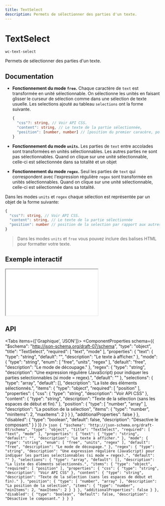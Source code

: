 ```yaml
---
title: TextSelect
description: Permets de sélectionner des parties d'un texte.
---
```



# TextSelect

`wc-text-select`

Permets de sélectionner des parties d'un texte.

## Documentation

- **Fonctionnement du mode `free`.**
  Chaque caractère de `text` est transformée en unité sélectionnable.
  On sélectionne les unités en faisant glisser le curseur de sélection comme dans une sélection de texte usuelle.
  Les selections ajouté au tableau `selections` ont la forme suivante.

  ```typescript
  {
    "css"?: string, // Voir API CSS.
    "content": string, // Le texte de la partie sélectionnée,
    "position": [number, number] // [position du premier caracère, position du dernier caractère]
  }
  ```

- **Fonctionnement du mode `units`.**
  Les parties de `text` entre accolades sont transformées en unités sélectionnables. Les autres parties ne sont pas sélectionnables.
  Quand on clique sur une unité sélectionnable, celle-ci est sélectionnée dans sa totalité et un objet

- **Fonctionnement du mode `regex`.**
  Seul les parties de `text` qui correspondent avec l'expression régulière `regex` sont transformée en unités sélectionnables.
  Quand on clique sur une unité sélectionnable, celle-ci est sélectionnée dans sa totalité.

Dans les modes `units` et `regex` chaque sélection est représentée par un objet de la forme suivante:

```typescript
{
  "css"?: string, // Voir API CSS.
  "content": string, // Le texte de la partie sélectionnée
  "position": number // position de la selection par rapport aux autres
}
```

> Dans les modes `units` et `free` vous pouvez inclure des balises HTML pour formatter votre texte.

## Exemple interactif

<iframe
  src={useAbsoluteUrl('playground/components/wc-text-select')}
  style={{ width: '100%', height: '700px', border: 'none' }}
></iframe>

## API

<Tabs items={['Graphique', 'JSON']}>
  <Tab>
    <ComponentProperties schema={{
  "$schema": "http://json-schema.org/draft-07/schema",
  "type": "object",
  "title": "TextSelect",
  "required": [
    "text",
    "mode"
  ],
  "properties": {
    "text": {
      "type": "string",
      "default": "",
      "description": "Le texte à afficher."
    },
    "mode": {
      "type": "string",
      "enum": [
        "free",
        "units",
        "regex"
      ],
      "default": "free",
      "description": "Le mode de découpage."
    },
    "regex": {
      "type": "string",
      "description": "Une expression régulière (JavaScript) pour indiquer les parties selectionnables (si mode = regex).",
      "default": ""
    },
    "selections": {
      "type": "array",
      "default": [],
      "description": "La liste des éléments sélectionnés.",
      "items": {
        "type": "object",
        "required": [
          "position"
        ],
        "properties": {
          "css": {
            "type": "string",
            "description": "Voir API CSS"
          },
          "content": {
            "type": "string",
            "description": "Texte de la sélection (sans les espaces de début et fin)."
          },
          "position": {
            "type": [
              "number",
              "array"
            ],
            "description": "La position de la sélection",
            "items": {
              "type": "number",
              "minItems": 2,
              "maxItems": 2
            }
          }
        },
        "additionalProperties": false
      }
    },
    "disabled": {
      "type": "boolean",
      "default": false,
      "description": "Désactive le composant."
    }
  }
}} />
  </Tab>
  <Tab>
    ```json
    {
  "$schema": "http://json-schema.org/draft-07/schema",
  "type": "object",
  "title": "TextSelect",
  "required": [
    "text",
    "mode"
  ],
  "properties": {
    "text": {
      "type": "string",
      "default": "",
      "description": "Le texte à afficher."
    },
    "mode": {
      "type": "string",
      "enum": [
        "free",
        "units",
        "regex"
      ],
      "default": "free",
      "description": "Le mode de découpage."
    },
    "regex": {
      "type": "string",
      "description": "Une expression régulière (JavaScript) pour indiquer les parties selectionnables (si mode = regex).",
      "default": ""
    },
    "selections": {
      "type": "array",
      "default": [],
      "description": "La liste des éléments sélectionnés.",
      "items": {
        "type": "object",
        "required": [
          "position"
        ],
        "properties": {
          "css": {
            "type": "string",
            "description": "Voir API CSS"
          },
          "content": {
            "type": "string",
            "description": "Texte de la sélection (sans les espaces de début et fin)."
          },
          "position": {
            "type": [
              "number",
              "array"
            ],
            "description": "La position de la sélection",
            "items": {
              "type": "number",
              "minItems": 2,
              "maxItems": 2
            }
          }
        },
        "additionalProperties": false
      }
    },
    "disabled": {
      "type": "boolean",
      "default": false,
      "description": "Désactive le composant."
    }
  }
}
    ```
  </Tab>
</Tabs>
